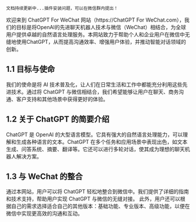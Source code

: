 
```
文档持续更新中...插件安装问题，可以在微信群内提出！
```

欢迎来到 ChatGPT For WeChat 网站（https://ChatGPT For WeChat.com），我们的目标是将OpenAI的先进聊天机器人技术与微信（WeChat）相结合，为全球用户提供卓越的自然语言处理服务。本网站致力于帮助个人和企业用户在微信中无缝地使用ChatGPT，从而提高沟通效率、增强用户体验，并推动智能对话领域的创新。

## 1.1 目标与使命

我们的使命是将 AI 技术普及化，让人们在日常生活和工作中都能充分利用这些先进技术。通过将 ChatGPT 与微信相结合，我们希望能够让用户在聊天、商务沟通、客户支持和其他场景中获得更好的体验。

## 1.2 关于 ChatGPT 的简要介绍

ChatGPT 是 OpenAI 的大型语言模型。它具有强大的自然语言处理能力，可以理解和生成各种语言的文本。ChatGPT 在多个任务和应用场景中表现出色，如文本生成、问答系统、摘要、翻译等。它还可以进行多轮对话，使其成为理想的聊天机器人解决方案。

## 1.3 与 WeChat 的整合

通过本网站，用户可以将 ChatGPT 轻松地整合到微信中。我们提供了详细的指南和技术支持，帮助用户实现 ChatGPT 与微信的无缝对接。
此外，用户还可以根据自己的需求选择适合自己的其他版本：基础功能、专业版本、高级功能，以便在微信中实现更高效的沟通和互动。

